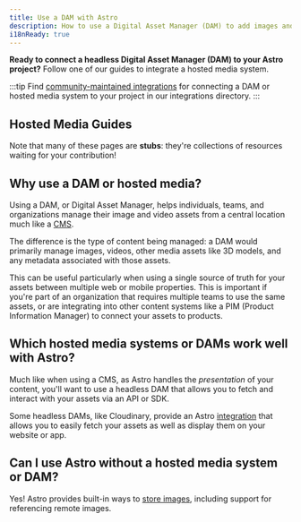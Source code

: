 ```yaml
---
title: Use a DAM with Astro
description: How to use a Digital Asset Manager (DAM) to add images and videos to Astro
i18nReady: true
---
```


**Ready to connect a headless Digital Asset Manager (DAM) to your Astro project?** Follow one of our guides to integrate a hosted media system.

:::tip
Find [community-maintained integrations](https://astro.build/integrations/) for connecting a DAM or hosted media system to your project in our integrations directory. 
:::

## Hosted Media Guides

Note that many of these pages are **stubs**: they're collections of resources waiting for your contribution!

<MediaGuidesNav />

## Why use a DAM or hosted media?

Using a DAM, or Digital Asset Manager, helps individuals, teams, and organizations manage their image and video assets from a central location much like a [CMS](/en/guides/cms/).

The difference is the type of content being managed: a DAM would primarily manage images, videos, other media assets like 3D models, and any metadata associated with those assets.

This can be useful particularly when using a single source of truth for your assets between multiple web or mobile properties. This is important if you're part of an organization that requires multiple teams to use the same assets, or are integrating into other content systems like a PIM (Product Information Manager) to connect your assets to products.

## Which hosted media systems or DAMs work well with Astro?

Much like when using a CMS, as Astro handles the _presentation_ of your content, you'll want to use a headless DAM that allows you to fetch and interact with your assets via an API or SDK.

Some headless DAMs, like Cloudinary, provide an Astro [integration](/en/guides/integrations-guide/) that allows you to easily fetch your assets as well as display them on your website or app.

## Can I use Astro without a hosted media system or DAM?

Yes! Astro provides built-in ways to [store images](/en/guides/images/#where-to-store-images), including support for referencing remote images.

